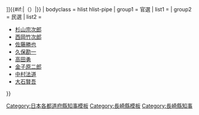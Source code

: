 {{Navbox
| name = 長崎縣知事
| state  = {{{state|autocollapse}}}
| title = {{Flagicon|長崎縣}} [[長崎縣知事列表|長崎{{#if:{{{2|}}}|{{{2|}}}|縣知事}}]]{{#if:{{{1|}}}|（{{{1|}}}）|}}
| bodyclass = hlist hlist-pipe
| group1 = 官選
| list1 ={{Navbox|child
 |group1=府知事
 |list1=
*[[澤宣嘉]]<SUB>知府事→府知事</SUB>
 |group2=縣知事
 |list2=
*[[野村盛秀]]
*[[井田讓]] <SUB>未到任</SUB>
*[[宮川房之]]<SUB>權知事</SUB>
 |group3=縣令
 |list3=
*[[宮川房之]]<SUB>權令→縣令</SUB>
*[[北島秀朝]]
*[[内海忠勝]]<SUB>權令→縣令</SUB>
*[[石田英吉]]
*[[日下義雄]]
 |group4=縣知事
 |list4=
*[[日下義雄]]
*[[沖守固]] <SUB>未到任</SUB>
*[[中野健明]]
*[[大森鍾一]]
*[[小松原英太郎]]
*[[服部一三]]
*[[荒川義太郎]]
*[[犬塚勝太郎]]
*[[安藤謙介]]
*[[李家隆介]]
*[[島田剛太郎]]
*[[渡邊勝三郎]]
*[[赤星典太]]
*[[平塚廣義]]
*[[堀内秀太郎]]
*[[富永鴻]]
*[[長谷川久一]]
*[[佐上信一]]
*[[伊東喜八郎]]
*[[木下信]]
*[[小柳牧衛]]
*[[鈴木信太郎]]
*[[田中廣太郎]]
*[[岡田文秀]]
*[[川西實三]]
*[[平敏孝]]
*[[山内義文]]
*[[田中重之]]
*[[永野若松]]
*[[杉山宗次郎]]
*[[高橋一郎]]
}}
| group2 = 民選
| list2 =
*[[杉山宗次郎]]
*[[西岡竹次郎]]
*[[佐藤勝也]]
*[[久保勘一]]
*[[高田勇]]
*[[金子原二郎]]
*[[中村法道]]
*[[大石賢吾]]
}}<noinclude>
[[Category:日本各都道府縣知事模板]]
[[Category:長崎縣模板]]
[[Category:長崎縣知事]]
</noinclude>